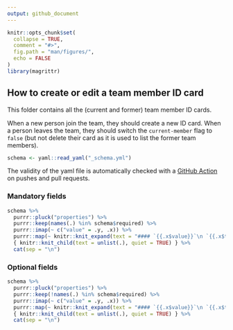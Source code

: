 ```yaml
---
output: github_document
---
```


<!-- README.md is generated from README.Rmd. Please edit that file -->

```r
knitr::opts_chunk$set(
  collapse = TRUE,
  comment = "#>",
  fig.path = "man/figures/",
  echo = FALSE
)
library(magrittr)
```

## How to create or edit a team member ID card

This folder contains all the (current and former) team member ID cards. 

When a new person join the team, they should create a new ID card. When a person
leaves the team, they should switch the `current-member` flag to `false` (but
not delete their card as it is used to list the former team members).

```r
schema <- yaml::read_yaml("_schema.yml")
```

The validity of the yaml file is automatically checked with a [GitHub Action](https://github.com/epiforecasts/epiforecasts-distill/blob/main/.github/workflows/validate-team-member-id.yaml)
on pushes and pull requests.

### Mandatory fields

```r
schema %>% 
  purrr::pluck("properties") %>%
  purrr::keep(names(.) %in% schema$required) %>%
  purrr::imap(~ c("value" = .y, .x)) %>%
  purrr::map(~ knitr::knit_expand(text = "#### `{{.x$value}}`\n `{{.x$type}}`\n\n{{.x$description}}\n")) %>%
  { knitr::knit_child(text = unlist(.), quiet = TRUE) } %>%
  cat(sep = "\n")
```

### Optional fields

```r
schema %>% 
  purrr::pluck("properties") %>%
  purrr::keep(!names(.) %in% schema$required) %>%
  purrr::imap(~ c("value" = .y, .x)) %>%
  purrr::map(~ knitr::knit_expand(text = "#### `{{.x$value}}`\n `{{.x$type}}`\n\n{{.x$description}}\n")) %>%
  { knitr::knit_child(text = unlist(.), quiet = TRUE) } %>%
  cat(sep = "\n")
```

